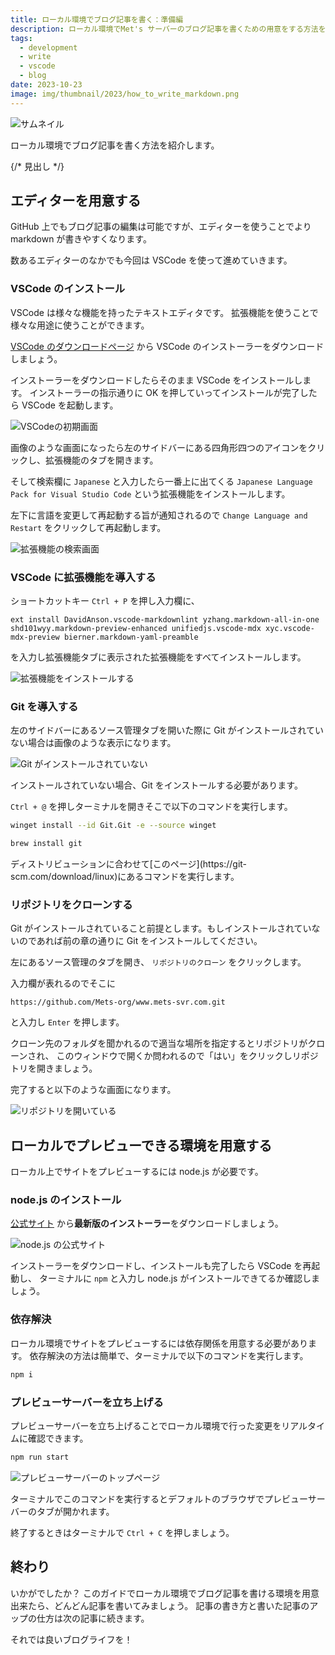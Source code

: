 ```yaml
---
title: ローカル環境でブログ記事を書く：準備編
description: ローカル環境でMet's サーバーのブログ記事を書くための用意をする方法を1から解説します。
tags:
  - development
  - write
  - vscode
  - blog
date: 2023-10-23
image: img/thumbnail/2023/how_to_write_markdown.png
---
```


![サムネイル](img/thumbnail.png)

ローカル環境でブログ記事を書く方法を紹介します。

{/* 見出し */}

## エディターを用意する

GitHub 上でもブログ記事の編集は可能ですが、エディターを使うことでより markdown が書きやすくなります。

数あるエディターのなかでも今回は VSCode を使って進めていきます。

### VSCode のインストール

VSCode は様々な機能を持ったテキストエディタです。
拡張機能を使うことで様々な用途に使うことができます。

[VSCode のダウンロードページ](https://code.visualstudio.com/download) から VSCode のインストーラーをダウンロードしましょう。

インストーラーをダウンロードしたらそのまま VSCode をインストールします。
インストーラーの指示通りに OK を押していってインストールが完了したら VSCode を起動します。

![VSCodeの初期画面](img/vscode_1.png)

画像のような画面になったら左のサイドバーにある四角形四つのアイコンをクリックし、拡張機能のタブを開きます。

そして検索欄に `Japanese` と入力したら一番上に出てくる `Japanese Language Pack for Visual Studio Code` という拡張機能をインストールします。

左下に言語を変更して再起動する旨が通知されるので `Change Language and Restart` をクリックして再起動します。

![拡張機能の検索画面](img/vscode_2.png)

### VSCode に拡張機能を導入する

ショートカットキー `Ctrl + P` を押し入力欄に、

```plain
ext install DavidAnson.vscode-markdownlint yzhang.markdown-all-in-one shd101wyy.markdown-preview-enhanced unifiedjs.vscode-mdx xyc.vscode-mdx-preview bierner.markdown-yaml-preamble
```

を入力し拡張機能タブに表示された拡張機能をすべてインストールします。

![拡張機能をインストールする](img/vscode_3.png)

### Git を導入する

左のサイドバーにあるソース管理タブを開いた際に Git がインストールされていない場合は画像のような表示になります。

![Git がインストールされていない](img/vscode_4.png)

インストールされていない場合、Git をインストールする必要があります。

`Ctrl + @` を押しターミナルを開きそこで以下のコマンドを実行します。

<Tabs groupId="operating-systems">
  <TabItem value="win" label="Windows">

```bash
winget install --id Git.Git -e --source winget
```

  </TabItem>
  <TabItem value="mac" label="macOS">

```bash
brew install git
```

  </TabItem>
  <TabItem value="linux" label="Linux">
ディストリビューションに合わせて[このページ](https://git-scm.com/download/linux)にあるコマンドを実行します。
  </TabItem>
</Tabs>

### リポジトリをクローンする

Git がインストールされていること前提とします。もしインストールされていないのであれば前の章の通りに Git をインストールしてください。

左にあるソース管理のタブを開き、 `リポジトリのクローン` をクリックします。

入力欄が表れるのでそこに

```https
https://github.com/Mets-org/www.mets-svr.com.git
```

と入力し `Enter` を押します。

クローン先のフォルダを聞かれるので適当な場所を指定するとリポジトリがクローンされ、
このウィンドウで開くか問われるので「はい」をクリックしリポジトリを開きましょう。

完了すると以下のような画面になります。

![リポジトリを開いている](img/vscode_5.png)

## ローカルでプレビューできる環境を用意する

ローカル上でサイトをプレビューするには node.js が必要です。

### node.js のインストール

[公式サイト](https://nodejs.org/ja/download/current) から**最新版のインストーラー**をダウンロードしましょう。

![node.js の公式サイト](img/node_1.png)

インストーラーをダウンロードし、インストールも完了したら VSCode を再起動し、
ターミナルに `npm` と入力し node.js がインストールできてるか確認しましょう。

### 依存解決

ローカル環境でサイトをプレビューするには依存関係を用意する必要があります。
依存解決の方法は簡単で、ターミナルで以下のコマンドを実行します。

```bash npm2yarn
npm i
```

### プレビューサーバーを立ち上げる

プレビューサーバーを立ち上げることでローカル環境で行った変更をリアルタイムに確認できます。

```bash npm2yarn
npm run start
```

![プレビューサーバーのトップページ](img/node_2.png)

ターミナルでこのコマンドを実行するとデフォルトのブラウザでプレビューサーバーのタブが開かれます。

終了するときはターミナルで `Ctrl + C` を押しましょう。

## 終わり

いかがでしたか？
このガイドでローカル環境でブログ記事を書ける環境を用意出来たら、どんどん記事を書いてみましょう。
記事の書き方と書いた記事のアップの仕方は次の記事に続きます。

それでは良いブログライフを！
